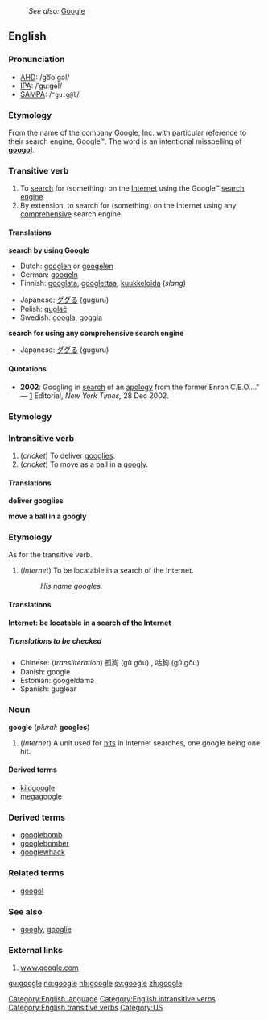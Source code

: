 :''See also:'' [[Google]]
{{wikipedia}}
==English==
===Pronunciation===
*[[AHD]]: /go͞o'gəl/
*[[IPA]]: /ˈguːgəl/
*[[SAMPA]]: /<tt>"gu:g@l</tt>/

===Etymology===
From the name of the company Google, Inc. with particular reference to their  search engine, Google™.  The word is an intentional misspelling of '''[[googol]]'''.

===Transitive verb===
{{en-infl-reg-other-e|googl|e||}}

#To [[search]] for (something) on the [[Internet]] using the Google™ [[search engine]].
#By extension, to search for (something) on the Internet using any [[comprehensive]] search engine.

====Translations====

'''search by using Google'''
{{top}}
*Dutch: [[googlen]] or [[googelen]]
*German: [[googeln]]
*Finnish: [[googlata]], [[googlettaa]], [[kuukkeloida]] (''slang'')
{{mid}}
*Japanese: [[ググる]] (guguru)
*Polish: [[guglać]]
*Swedish: [[googla]], [[goggla]]
{{bottom}}

'''search for using any comprehensive search engine'''
{{top}}
{{mid}}
*Japanese: [[ググる]] (guguru)
{{bottom}}

====Quotations====
*'''2002''': Googling in [[search]] of an [[apology]] from the former Enron C.E.O...." &mdash; [http://www.nytimes.com/2002/12/28/opinion/28KELL.html?pagewanted=2&todaysheadlines] Editorial, ''New York Times,'' 28 Dec 2002.
===Etymology===
<!--needs to be supplied-->

===Intransitive verb===
{{en-infl-reg-other-e|googl|e||}}

#(''cricket'') To deliver [[googly|googlies]].
#(''cricket'') To move as a ball in a [[googly]].

====Translations====

'''deliver googlies'''
{{top}}
{{mid}}
{{bottom}}

'''move a ball in a googly'''
{{top}}
{{mid}}
{{bottom}}

===Etymology===
As for the transitive verb.

#(''Internet'') To be locatable in a search of the Internet.
#:''His name googles.''

====Translations====

'''Internet: be locatable in a search of the Internet'''
{{top}}
{{mid}}
{{bottom}}

=====Translations to be checked=====
<!--Remove this section once all of the translations below have been moved into the tables above.-->
{{checktrans}}

*Chinese: (''transliteration'') 孤狗 (gū gǒu) <!--not relevant: "lone dog"-->, 咕鉤 (gū gōu) <!--not relevant: "mumbling hook"-->
*Danish: google
*Estonian: googeldama
*Spanish: guglear

===Noun===
'''google''' (''plural:'' '''googles''')

#(''Internet'') A unit used for [[hit]]s in Internet searches, one google being one hit.

====Derived terms====
*[[kilogoogle]]<!-- = 1024 search engine hits-->
*[[megagoogle]]<!--(rare) = 1024 kilogoogles-->

===Derived terms===
*[[googlebomb]]
*[[googlebomber]]
*[[googlewhack]]

===Related terms===
*[[googol]]

===See also===
*[[googly]], [[googlie]]

===External links===
<!--Yes, very nice, but this doesn't serve any useful purpose.  Paul G - 2005-05-20
<strong><font color=blue>G</font><font color=red>o</font><font color=yellow >o</font><font color=blue>g</font><font color=green>l</font><font color=red>e</font></strong> -->
#[http://www.Google.com www.google.com]

[[Category:English language]]
[[Category:English intransitive verbs]]
[[Category:English transitive verbs]]
[[Category:US]]

[[gu:google]]
[[no:google]]
[[nb:google]]
[[sv:google]]
[[zh:google]]
